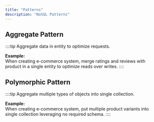 ```yaml
---
title: "Patterns"
description: "NoSQL Patterns"
---
```


## Aggregate Pattern

::::tip
Aggregate data in entity to optimize requests.

**Example:** \
When creating e-commerce system, merge ratings and reviews with product in a single entity to optimize reads over writes.
::::

## Polymorphic Pattern

::::tip
Aggregate multiple types of objects into single collection.

**Example:** \
When creating e-commerce system, put multiple product variants into single collection leveraging no required schema.
::::